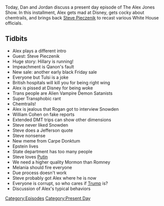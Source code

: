 {{DEFAULTSORT:
    #_EPISODE_0369:November 13, 2019
}}{{Episode
    | title           = November 13, 2019
    | caption         = Listen to this episode on [https://knowledgefight.libsyn.com/knowledge-fight-november-13-2019 Libsyn] [https://open.spotify.com/episode/3iWS0LvkUYflICdGucZzyU Spotify], Read the [[Transcript/369: November 13, 2019|Unofficial Transcript]]
    | episodeNumber   = 369
    | length          = 02:23:09
    | airDate         = November 15, 2019
    | coverageDate    = November 13, 2019
    | episodeType     = [[:Category:Present Day|Present Day]]
    | appearance      = [[Steve Pieczenik]], [[Tulsi Gabbard]], [[Joe Rogan]], [[Edward Snowden]], [[William Cohen]], [[Carpe Donktum]], [[Jeffrey Epstein]], [[Melania Trump]]
    | previousEpisode = [[368: November 11-12, 2019]]
    | nextEpisode     = [[370: November 14-15, 2019]]
}}

{{Stub}}

Today, Dan and Jordan discuss a present day episode of The Alex Jones Show. In this installment, Alex gets mad at Disney, gets cocky about chemtrails, and brings back [[Steve Pieczenik]] to recast various White House officials.

==Tidbits==

*Alex plays a different intro
*Guest: Steve Pieczenik
*Huge story: Hillary is running!
*Impeachment is Qanon's fault
*New sale: another early black Friday sale
*Everyone but Tulsi is a joke
*British hospitals will kill you for being right wing
*Alex is pissed at Disney for being woke
*Trans people are Alien Vampire Demon Satanists
*Super Transphobic rant
*Chemtrails!
*Alex is jealous that Rogan got to interview Snowden
*William Cohen on fake reports
*Extended DMT trips can show other dimensions
*Steve never liked Snowden
*Steve does a Jefferson quote
*Steve nonsense
*New meme from Carpe Donktum
*Epstein lives
*State department has too many people
*Steve loves [[Vladimir Putin|Putin]]
*We need a higher quality Mormon than Romney
*Melania should fire everyone
*Due process doesn't work
*Steve probably got Alex where he is now
*Everyone is corrupt, so who cares if [[Donald Trump|Trump]] is?
*Discussion of Alex's typical behaviors

[[Category:Episodes]]
[[Category:Present Day]]
